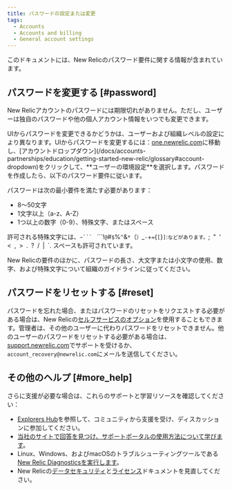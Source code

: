```yaml
---
title: パスワードの設定または変更
tags:
  - Accounts
  - Accounts and billing
  - General account settings
---
```


このドキュメントには、New Relicのパスワード要件に関する情報が含まれています。

## パスワードを変更する [#password]

New Relicアカウントのパスワードには期限切れがありません。ただし、ユーザーは独自のパスワードや他の個人アカウント情報をいつでも変更できます。

UIからパスワードを変更できるかどうかは、ユーザーおよび組織レベルの設定により異なります。UIからパスワードを変更するには：[one.newrelic.com](https://one.newrelic.com,)に移動し、[アカウントドロップダウン](/docs/accounts-partnerships/education/getting-started-new-relic/glossary#account-dropdown)をクリックして、**ユーザーの環境設定**を選択します。パスワードを作成したら、以下のパスワード要件に従います。

パスワードは次の最小要件を満たす必要があります：

* 8～50文字
* 1文字以上（a-z、A-Z）
* 1つ以上の数字（0-9）、特殊文字、またはスペース

許可される特殊文字には、`~``` ` ```!``@``#``$``%``^``&``*``（``）``_``-``+``=``{``[``}``]``:`などがあります。`;` `"` `'` `<` `,` `>` `.` `?` `/` `|` `\`. スペースも許可されています。

<Callout variant="important">
  New Relicの要件のほかに、パスワードの長さ、大文字または小文字の使用、数字、および特殊文字について組織のガイドラインに従ってください。
</Callout>

## パスワードをリセットする [#reset]

パスワードを忘れた場合、またはパスワードのリセットをリクエストする必要がある場合は、New Relicの[セルフサービスのオプション](/docs/accounts-partnerships/accounts/account-setup/troubleshoot-password-email-address-login-problems#forgot-password)を使用することもできます。管理者は、その他のユーザーに代わりパスワードをリセットできません。他のユーザーのパスワードをリセットする必要がある場合は、[support.newrelic.com](https://support.newrelic.com)でサポートを受けるか、`account_recovery@newrelic.com`にメールを送信してください。

## その他のヘルプ [#more_help]

さらに支援が必要な場合は、これらのサポートと学習リソースを確認してください：

* [Explorers Hub](https://discuss.newrelic.com/)を参照して、コミュニティから支援を受け、ディスカッションに参加してください。
* [当社のサイトで回答を見つけ、サポートポータルの使用方法について学びます](/docs/using-new-relic/welcome-new-relic/get-started/find-help-use-support-portal)。
* Linux、Windows、およびmacOSのトラブルシューティングツールである[New Relic Diagnosticsを実行します](/docs/using-new-relic/cross-product-functions/troubleshooting/new-relic-diagnostics)。
* New Relicの[データセキュリティ](/docs/security)と[ライセンス](/docs/licenses)ドキュメントを見直してください。
